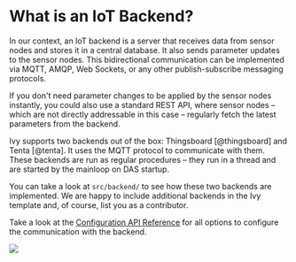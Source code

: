 
# What is an IoT Backend?

In our context, an IoT backend is a server that receives data from sensor nodes and stores it in a central database. It also sends parameter updates to the sensor nodes. This bidirectional communication can be implemented via MQTT, AMQP, Web Sockets, or any other publish-subscribe messaging protocols.

<Callout emoji="💡" type="info">
  If you don't need parameter changes to be applied by the sensor nodes
  instantly, you could also use a standard REST API, where sensor nodes – which
  are not directly addressable in this case – regularly fetch the latest
  parameters from the backend.
</Callout>

Ivy supports two backends out of the box: Thingsboard [@thingsboard] and Tenta [@tenta]. It uses the MQTT protocol to communicate with them. These backends are run as regular procedures – they run in a thread and are started by the mainloop on DAS startup.

You can take a look at `src/backend/` to see how these two backends are implemented. We are happy to include additional backends in the Ivy template and, of course, list you as a contributor.

Take a look at the [Configuration API Reference](/api-reference/configuration) for all options to configure the communication with the backend.

![](../../../paper/figures/architecture-1.png)
